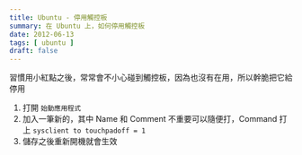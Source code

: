 ```yaml
---
title: Ubuntu - 停用觸控板
summary: 在 Ubuntu 上，如何停用觸控板
date: 2012-06-13
tags: [ ubuntu ]
draft: false
---
```


習慣用小紅點之後，常常會不小心碰到觸控板，因為也沒有在用，所以幹脆把它給停用

1. 打開 `始動應用程式`
2. 加入一筆新的，其中 Name 和 Comment 不重要可以隨便打，Command 打上 `sysclient to touchpadoff = 1`
3. 儲存之後重新開機就會生效